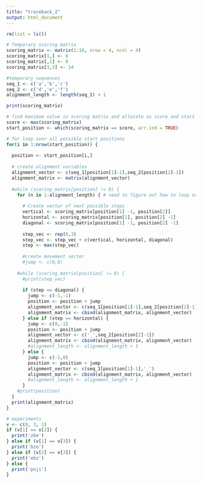 ```yaml
---
title: "traceback_2"
output: html_document
---
```


```r
rm(list = ls())
```

```r
# Temporary scoring matrix
scoring_matrix <- matrix(1:16, nrow = 4, ncol = 4)
scoring_matrix[1,] <- 0
scoring_matrix[,1] <- 0
scoring_matrix[3,3] <- 14

#temporary sequences
seq_1 <- c('a','b','c')
seq_2 <- c('d','e','f')
alignment_length <- length(seq_1) + 1

print(scoring_matrix)
```
```r
# find maximum value in scoring matrix and allocate as score and start position
score <- max(scoring_matrix)
start_position <- which(scoring_matrix == score, arr.ind = TRUE)
```
```r
# for loop over all possible start positions
for(i in 1:nrow(start_position)) {
  
  position <- start_position[i,]
  
  # create alignment variables
  alignment_vector <- c(seq_1[position[1]-1],seq_2[position[2]-1])
  alignment_matrix <- matrix(alignment_vector)
  
  #while (scoring_matrix[position] != 0) {
    for (n in 1:alignment_length) { # need to figure out how to loop over length
      
      # Create vector of next possible steps
      vertical <- scoring_matrix[position[1] -1, position[2]]
      horizontal <- scoring_matrix[position[1], position[2] -1]
      diagonal <- scoring_matrix[position[1] -1, position[2] -1]
      
      step_vec <- rep(0,3)
      step_vec <- step_vec + c(vertical, horizontal, diagonal)
      step <- max(step_vec)
    
      #create movement vector
      #jump <- c(0,0)
      
    #while (scoring_matrix[position] != 0) {
      #print(step_vec)
    
      if (step == diagonal) {
        jump <- c(-1,-1)
        position <- position + jump
        alignment_vector <- c(seq_1[position[1]-1],seq_2[position[2]-1])
        alignment_matrix <- cbind(alignment_matrix, alignment_vector)
      } else if (step == horizontal) {
        jump <- c(0,-1)
        position <- position + jump
        alignment_vector <- c('_',seq_2[position[2]-1])
        alignment_matrix <- cbind(alignment_matrix, alignment_vector)
        #alignment_length <- alignment_length + 1
      } else {
        jump <- c(-1,0)
        position <- position + jump
        alignment_vector <- c(seq_1[position[1]-1],'_')
        alignment_matrix <- cbind(alignment_matrix, alignment_vector)
        #alignment_length <- alignment_length + 1
      }
    #print(position)
  }
  print(alignment_matrix)
}
```
```r
# experiments
v <- c(0, 3, 1)
if (v[1] == v[2]) {
  print('zbe') 
} else if (v[1] == v[3]) {
  print('bze')  
} else if (v[2] == v[3]) {
  print('ebz')
} else {
  print('pnji')
}
```